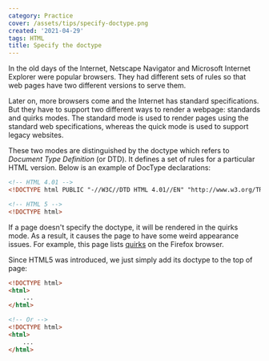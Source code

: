 ```yaml
---
category: Practice
cover: /assets/tips/specify-doctype.png
created: '2021-04-29'
tags: HTML
title: Specify the doctype
---
```


In the old days of the Internet, Netscape Navigator and Microsoft Internet Explorer were popular browsers. They had different sets of rules so that web pages have two different versions to serve them.

Later on, more browsers come and the Internet has standard specifications. But they have to support two different ways to render a webpage: standards and quirks modes. The standard mode is used to render pages using the standard web specifications, whereas the quick mode is used to support legacy websites.

These two modes are distinguished by the doctype which refers to _Document Type Definition_ (or DTD). It defines a set of rules for a particular HTML version. Below is an example of DocType declarations:

```html
<!-- HTML 4.01 -->
<!DOCTYPE html PUBLIC "-//W3C//DTD HTML 4.01//EN" "http://www.w3.org/TR/html4/strict.dtd">

<!-- HTML 5 -->
<!DOCTYPE html>
```

If a page doesn't specify the doctype, it will be rendered in the quirks mode. As a result, it causes the page to have some weird appearance issues. For example, this page lists [quirks](https://developer.mozilla.org/en-US/docs/Mozilla/Mozilla_quirks_mode_behavior) on the Firefox browser.

Since HTML5 was introduced, we just simply add its doctype to the top of page:

```html
<!DOCTYPE html>
<html>
    ...
</html>

<!-- Or -->
<!DOCTYPE html>
<html>
    ...
</html>
```
